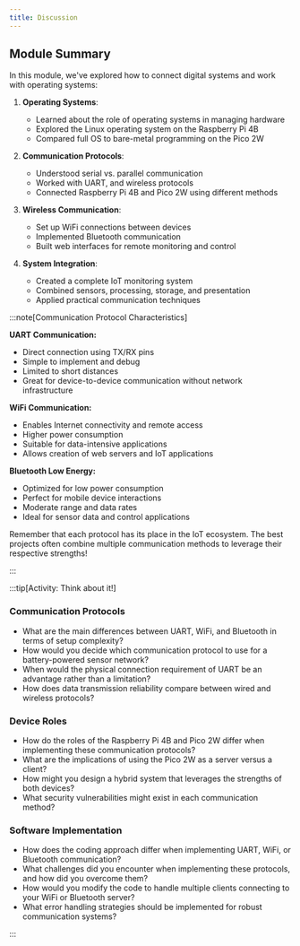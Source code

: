 ```yaml
---
title: Discussion
---
```


## Module Summary

In this module, we've explored how to connect digital systems and work with operating systems:

1. **Operating Systems**:

   - Learned about the role of operating systems in managing hardware
   - Explored the Linux operating system on the Raspberry Pi 4B
   - Compared full OS to bare-metal programming on the Pico 2W

2. **Communication Protocols**:

   - Understood serial vs. parallel communication
   - Worked with UART, and wireless protocols
   - Connected Raspberry Pi 4B and Pico 2W using different methods

3. **Wireless Communication**:

   - Set up WiFi connections between devices
   - Implemented Bluetooth communication
   - Built web interfaces for remote monitoring and control

4. **System Integration**:

   - Created a complete IoT monitoring system
   - Combined sensors, processing, storage, and presentation
   - Applied practical communication techniques


:::note[Communication Protocol Characteristics]

**UART Communication:**
- Direct connection using TX/RX pins
- Simple to implement and debug
- Limited to short distances
- Great for device-to-device communication without network infrastructure

**WiFi Communication:**
- Enables Internet connectivity and remote access
- Higher power consumption
- Suitable for data-intensive applications
- Allows creation of web servers and IoT applications

**Bluetooth Low Energy:**
- Optimized for low power consumption
- Perfect for mobile device interactions
- Moderate range and data rates
- Ideal for sensor data and control applications

Remember that each protocol has its place in the IoT ecosystem. The best projects often combine multiple communication methods to leverage their respective strengths!

:::


:::tip[Activity: Think about it!]

### Communication Protocols
- What are the main differences between UART, WiFi, and Bluetooth in terms of setup complexity?
- How would you decide which communication protocol to use for a battery-powered sensor network?
- When would the physical connection requirement of UART be an advantage rather than a limitation?
- How does data transmission reliability compare between wired and wireless protocols?

### Device Roles
- How do the roles of the Raspberry Pi 4B and Pico 2W differ when implementing these communication protocols?
- What are the implications of using the Pico 2W as a server versus a client?
- How might you design a hybrid system that leverages the strengths of both devices?
- What security vulnerabilities might exist in each communication method?

### Software Implementation
- How does the coding approach differ when implementing UART, WiFi, or Bluetooth communication?
- What challenges did you encounter when implementing these protocols, and how did you overcome them?
- How would you modify the code to handle multiple clients connecting to your WiFi or Bluetooth server?
- What error handling strategies should be implemented for robust communication systems?

:::
